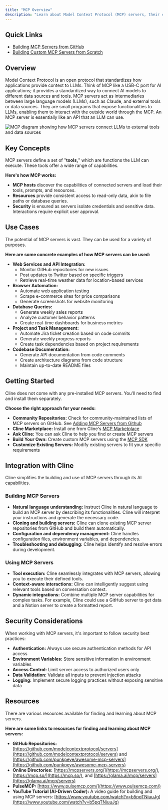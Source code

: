 ```yaml
---
title: "MCP Overview"
description: "Learn about Model Context Protocol (MCP) servers, their capabilities, and how Cline can help build and use them. MCP standardizes how applications provide context to LLMs, acting like a USB-C port for AI applications."
---
```


## Quick Links

-   [Building MCP Servers from GitHub](/3.17/mcp/adding-mcp-servers-from-github)
-   [Building Custom MCP Servers from Scratch](/3.17/mcp/mcp-server-development-protocol)

## Overview

Model Context Protocol is an open protocol that standardizes how applications provide context to LLMs. Think of MCP like a USB-C port for AI applications; it provides a standardized way to connect AI models to different data sources and tools. MCP servers act as intermediaries between large language models (LLMs), such as Claude, and external tools or data sources. They are small programs that expose functionalities to LLMs, enabling them to interact with the outside world through the MCP. An MCP server is essentially like an API that an LLM can use.

<Frame>
	<img
		src="https://storage.googleapis.com/cline_public_images/docs/assets/mcp-diagram.png"
		alt="MCP diagram showing how MCP servers connect LLMs to external tools and data sources"
	/>
</Frame>

## Key Concepts

MCP servers define a set of "**tools,**" which are functions the LLM can execute. These tools offer a wide range of capabilities.

**Here's how MCP works:**

-   **MCP hosts** discover the capabilities of connected servers and load their tools, prompts, and resources.
-   **Resources** provide consistent access to read-only data, akin to file paths or database queries.
-   **Security** is ensured as servers isolate credentials and sensitive data. Interactions require explicit user approval.

## Use Cases

The potential of MCP servers is vast. They can be used for a variety of purposes.

**Here are some concrete examples of how MCP servers can be used:**

-   **Web Services and API Integration:**
    -   Monitor GitHub repositories for new issues
    -   Post updates to Twitter based on specific triggers
    -   Retrieve real-time weather data for location-based services
-   **Browser Automation:**
    -   Automate web application testing
    -   Scrape e-commerce sites for price comparisons
    -   Generate screenshots for website monitoring
-   **Database Queries:**
    -   Generate weekly sales reports
    -   Analyze customer behavior patterns
    -   Create real-time dashboards for business metrics
-   **Project and Task Management:**
    -   Automate Jira ticket creation based on code commits
    -   Generate weekly progress reports
    -   Create task dependencies based on project requirements
-   **Codebase Documentation:**
    -   Generate API documentation from code comments
    -   Create architecture diagrams from code structure
    -   Maintain up-to-date README files

## Getting Started

Cline does not come with any pre-installed MCP servers. You'll need to find and install them separately.

**Choose the right approach for your needs:**

-   **Community Repositories:** Check for community-maintained lists of MCP servers on GitHub. See [Adding MCP Servers from Github](/3.17/mcp/adding-mcp-servers-from-github)
-   **Cline Marketplace:** Install one from Cline's [MCP Marketplace](/3.17/mcp/mcp-marketplace)
-   **Ask Cline:** You can ask Cline to help you find or create MCP servers
-   **Build Your Own:** Create custom MCP servers using the [MCP SDK](https://github.com/modelcontextprotocol/)
-   **Customize Existing Servers:** Modify existing servers to fit your specific requirements

## Integration with Cline

Cline simplifies the building and use of MCP servers through its AI capabilities.

### Building MCP Servers

-   **Natural language understanding:** Instruct Cline in natural language to build an MCP server by describing its functionalities. Cline will interpret your instructions and generate the necessary code.
-   **Cloning and building servers:** Cline can clone existing MCP server repositories from GitHub and build them automatically.
-   **Configuration and dependency management:** Cline handles configuration files, environment variables, and dependencies.
-   **Troubleshooting and debugging:** Cline helps identify and resolve errors during development.

### Using MCP Servers

-   **Tool execution:** Cline seamlessly integrates with MCP servers, allowing you to execute their defined tools.
-   **Context-aware interactions:** Cline can intelligently suggest using relevant tools based on conversation context.
-   **Dynamic integrations:** Combine multiple MCP server capabilities for complex tasks. For example, Cline could use a GitHub server to get data and a Notion server to create a formatted report.

## Security Considerations

When working with MCP servers, it's important to follow security best practices:

-   **Authentication:** Always use secure authentication methods for API access
-   **Environment Variables:** Store sensitive information in environment variables
-   **Access Control:** Limit server access to authorized users only
-   **Data Validation:** Validate all inputs to prevent injection attacks
-   **Logging:** Implement secure logging practices without exposing sensitive data

## Resources

There are various resources available for finding and learning about MCP servers.

**Here are some links to resources for finding and learning about MCP servers:**

-   **GitHub Repositories:** [https://github.com/modelcontextprotocol/servers](https://github.com/modelcontextprotocol/servers) and [https://github.com/punkpeye/awesome-mcp-servers](https://github.com/punkpeye/awesome-mcp-servers)
-   **Online Directories:** [https://mcpservers.org/](https://mcpservers.org/), [https://mcp.so/](https://mcp.so/), and [https://glama.ai/mcp/servers](https://glama.ai/mcp/servers)
-   **PulseMCP:** [https://www.pulsemcp.com/](https://www.pulsemcp.com/)
-   **YouTube Tutorial (AI-Driven Coder):** A video guide for building and using MCP servers: [https://www.youtube.com/watch?v=b5pqTNiuuJg](https://www.youtube.com/watch?v=b5pqTNiuuJg)
